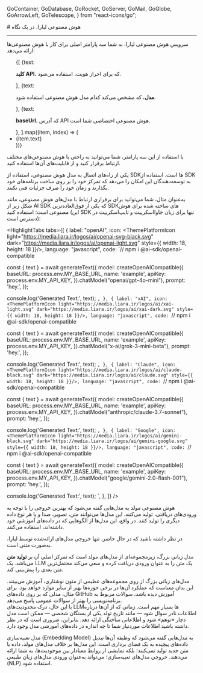   GoContainer,
  GoDatabase,
  GoRocket,
  GoServer,
  GoMail,
  GoGlobe,
  GoArrowLeft,
  GoTelescope,
} from "react-icons/go";


<Layout>
<Head>
<title>مستندات هوش مصنوعی در یک نگاه - لیارا</title>
<meta property="og:title" content="مستندات خدمات رایانش ابری لیارا" />
<meta property="og:description" content="مستندات مربوط به آشنایی با هوش مصنوعی‌های لیارا در یک نگاه، ویژگی‌ها و امکانات آن"  />
<meta property="og:image" content="https://media.liara.ir/logos/liara-poster.jpg" />
</Head>
# هوش مصنوعی لیارا، در یک نگاه
<hr className="mb-2" />

<Section id='how-to-work-with-liara-ai' title='چگونه از سرویس هوش مصنوعی لیارا استفاده کنیم؟' />

سرویس هوش مصنوعی لیارا، 
به شما سه پارامتر اصلی برای کار با هوش مصنوعی‌ها ارائه می‌دهد:


<div className="h-2" />
<ul className="pr-4">
  {[
    {text: <p><b>کلید API</b>، که برای احراز هویت، استفاده می‌شود.</p>},
    {text: <p><b>مدل</b>، که مشخص می‌کند کدام مدل هوش مصنوعی استفاده شود.</p>},
    {text: <p><b>baseUrl</b>، که آدرس API هوش مصنوعی اختصاصی شما است.</p>},
  ].map((item, index) => (
    <li
      key={index}
      style={{
        textDecorationColor: "#9ca3af",
        listStyle:"disc"
      }}
    >
     {item.text}
    </li>
  ))}
</ul>

<div className="h-2" />

با استفاده از این سه پارامتر، شما می‌توانید به راحتی با هوش مصنوعی‌های مختلف ارتباط برقرار کنید و از قابلیت‌های آن‌ها استفاده کنید.

<div className="h-4" />

یکی از راه‌های اتصال به مدل هوش مصنوعی، استفاده از SDKها است. 
استفاده از SDK به توسعه‌دهندگان این امکان را می‌دهد که تمرکز خود را بر روی ساخت برنامه‌های خود بگذارند و زمان خود را صرف جزئیات فنی نکنند. 

<div className="h-4" />

به‌عنوان مثال، شما می‌توانید برای برقراری ارتباط با مدل‌های هوش مصنوعی، مانند شکل زیر از <Important>AI SDK</Important> که یکی از فوق‌العاده‌ترین SDKهای ساخته شده برای هوش مصنوعی است؛ استفاده کنید (این SDK تنها برای زبان جاوااسکریپت و تایپ‌اسکریپت در دسترس است):


<HighlightTabs
  tabs={[
    {
      label: "openAI",
      icon: <ThemePlatformIcon light="https://media.liara.ir/logos/ai/openai-svg-black.svg" dark="https://media.liara.ir/logos/ai/openai-light.svg" style={{ width: 18, height: 18 }}/>,
      language: "javascript",
      code: `// npm i @ai-sdk/openai-compatible

const { text } = await generateText({
  model: createOpenAICompatible({
    baseURL: process.env.MY_BASE_URL,
    name: 'example',
    apiKey: process.env.MY_API_KEY,
  }).chatModel("openai/gpt-4o-mini"),
  prompt: 'hey.',
});

console.log('Generated Text:', text);
`,
    },
    {
      label: "xAI",
        icon: <ThemePlatformIcon light="https://media.liara.ir/logos/ai/xai-light.svg" dark="https://media.liara.ir/logos/ai/xai-dark.svg" style={{ width: 18, height: 18 }}/>,
      language: "javascript",
      code: `// npm i @ai-sdk/openai-compatible

const { text } = await generateText({
  model: createOpenAICompatible({
    baseURL: process.env.MY_BASE_URL,
    name: 'example',
    apiKey: process.env.MY_API_KEY,
  }).chatModel("x-ai/grok-3-mini-beta"),
  prompt: 'hey.',
});

console.log('Generated Text:', text);
`,
    },
    {
      label: "Claude",
      icon: <ThemePlatformIcon light="https://media.liara.ir/logos/ai/claude-black.svg" dark="https://media.liara.ir/logos/ai/claude.svg" style={{ width: 18, height: 18 }}/>,
      language: "javascript",
      code: `// npm i @ai-sdk/openai-compatible

const { text } = await generateText({
  model: createOpenAICompatible({
    baseURL: process.env.MY_BASE_URL,
    name: 'example',
    apiKey: process.env.MY_API_KEY,
  }).chatModel("anthropic/claude-3.7-sonnet"),
  prompt: 'hey.',
});

console.log('Generated Text:', text);
`,
    },
    {
      label: "Google",
      icon: <ThemePlatformIcon light="https://media.liara.ir/logos/ai/gemini-black.svg" dark="https://media.liara.ir/logos/ai/gemini-google.svg" style={{ width: 18, height: 18 }}/>,
      language: "javascript",
      code: `// npm i @ai-sdk/openai-compatible

const { text } = await generateText({
  model: createOpenAICompatible({
    baseURL: process.env.MY_BASE_URL,
    name: 'example',
    apiKey: process.env.MY_API_KEY,
  }).chatModel("google/gemini-2.0-flash-001"),
  prompt: 'hey.',
});

console.log('Generated Text:', text);
`,
    },
  ]}
/>


<Section id="generative-artificial-intelligence" title="هوش مصنوعی مولد چیست؟" />

هوش مصنوعی مولد به مدل‌هایی گفته می‌شود که 
بهترین خروجی را با توجه به ورودی‌های دریافتی، تولید می‌کنند.
این مدل‌ها می‌توانند متن، تصویر، صدا و یا هر نوع داده دیگری را تولید کنند. 
در واقع، این مدل‌ها از الگوهایی که در داده‌های آموزشی خود داشته‌اند، استفاده می‌کنند. 

<div className="h-4" />
<Alert variant="info">
  <p>
    در نظر داشته باشید که در حال حاضر، تنها خروجی مدل‌های ارائه‌شده توسط لیارا، به‌صورت متنی است.
  </p>
</Alert>

<Section id="large-language-models" title="مدل زبانی بزرگ (LLM) چیست؟" />

مدل زبانی بزرگ، زیرمجموعه‌ای از مدل‌های مولد است که تمرکز اصلی آن بر <b>تولید متن</b> می‌باشد. یک LLM یک متن را به عنوان ورودی دریافت کرده و سعی می‌کند محتمل‌ترین متن بعدی را پیش‌بینی کند.
<div className="h-4" />
مدل‌های زبانی بزرگ از روی مجموعه‌های عظیمی از متون نوشتاری، آموزش می‌بینند. این بدان معناست که عملکرد آن‌ها در برخی حوزه‌ها بهتر از سایر موارد خواهد بود. برای مثال، مدلی که بر روی داده‌های GitHub آموزش دیده باشد، سوالات مربوط به برنامه‌نویسی را بهتر از سوالات عمومی پاسخ می‌دهد.
<div className="h-4" />
با این حال، درک محدودیت‌های LLMها بسیار مهم است. زمانی که از آن‌ها درباره اطلاعات نادر سوال شود — مانند تاریخ تولد یکی از بستگان شخصی‌ — ممکن است مدل دچار «توهم» شود و اطلاعاتی ساختگی ارائه دهد. بنابراین، ضروری است که در نظر داشته باشید اطلاعات موردنیاز شما تا چه اندازه در داده‌های آموزشی مدل وجود دارد.

<Section id="embedding-models" title="مدل تعبیه‌سازی چیست؟" />

مدل تعبیه‌سازی (Embedding Model) به مدل‌هایی گفته می‌شود که وظیفه آن‌ها تبدیل داده‌های پیچیده به یک فضای برداری است. این مدل‌ها 
بر خلاف مدل‌های مولد، داده یا متن جدید تولید نمی‌کنند؛ بلکه 
نمایشی از روابط معنادار بین موجودیت‌ها، به شما ارائه می‌دهند.
خروجی مدل‌های تعبیه‌سازی؛ می‌تواند به‌عنوان ورودی مدل‌های زبان طبیعی (NLP) استفاده شود.


</Layout>
